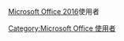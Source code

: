 [[Microsoft_Office_2016|Microsoft Office 2016]]使用者

[[Category:Microsoft_Office_使用者|Category:Microsoft Office 使用者]]